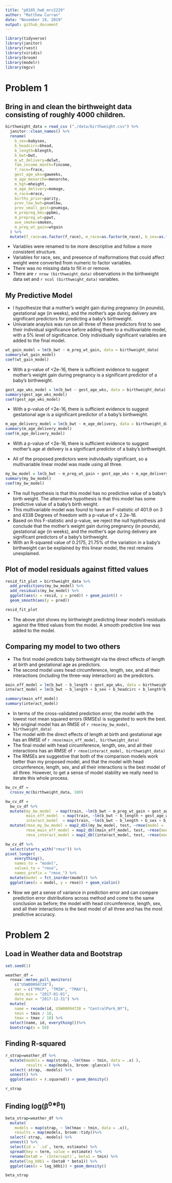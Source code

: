 ```yaml
---
title: "p8105_hw6_mrc2229"
author: "Matthew Curran"
date: "November 19, 2019"
output: github_document
---
```


```r
library(tidyverse)
library(janitor)
library(rvest)
library(viridis)
library(broom)
library(modelr)
library(mgcv)
```

# Problem 1
## Bring in and clean the birthweight data consisting of roughly 4000 children.

```r
birthweight_data = read_csv ("./data/birthweight.csv") %>%
  janitor::clean_names() %>%
  rename(
    b_sex=babysex,
    b_headcirc=bhead,
    b_length=blength,
    b_bwt=bwt,
    m_wt_delivery=delwt, 
    fam_income_month=fincome, 
    f_race=frace,
    gest_age_wks=gaweeks, 
    m_age_menarche=menarche, 
    m_hgt=mheight,
    m_age_delivery=momage,
    m_race=mrace,
    births_prior=parity,
    prev_low_bwt=pnumlbw,
    prev_small_gest=pnumsga,
    m_prepreg_bmi=ppbmi,
    m_prepreg_wt=ppwt,
    ave_smoke=smoken,
    m_preg_wt_gain=wtgain
  ) %>%
  mutate(f_race=as.factor(f_race), m_race=as.factor(m_race), b_sex=as.factor(b_sex), malform=as.factor(malform)) 
```

* Variables were renamed to be more descriptive and follow a more consistent structure. 
* Variables for race, sex, and presence of malformations that could affect weight were converted from numeric to factor variables.
* There was no missing data to fill in or remove.
* There are `r nrow (birthweight_data)` observations in the birthweight data set and `r ncol (birthweight_data)` variables.

## My Predictive Model
* I hypothesize that a mother’s weight gain during pregnancy (in pounds), gestational age (in weeks), and the mother's age during delivery are significant predictors for predicting a baby's birthweight.
* Univariate anaylsis was run on all three of these predictors first to see their individual significance before adding them to a multivariable model, with a 5% level of significance. Only individually significant variables are added to the final model.

```r
wt_gain_model = lm(b_bwt ~ m_preg_wt_gain, data = birthweight_data)
summary(wt_gain_model)
coef(wt_gain_model)
```
* With a p-value of <2e-16, there is sufficient evidence to suggest mother’s weight gain during pregnancy is a significant predictor of a baby's birthweight.

```r
gest_age_wks_model = lm(b_bwt ~ gest_age_wks, data = birthweight_data)
summary(gest_age_wks_model)
coef(gest_age_wks_model)
```
* With a p-value of <2e-16, there is sufficient evidence to suggest gestational age is a significant predictor of a baby's birthweight.

```r
m_age_delivery_model = lm(b_bwt ~ m_age_delivery, data = birthweight_data)
summary(m_age_delivery_model)
coef(m_age_delivery_model)
```
* With a p-value of <2e-16, there is sufficient evidence to suggest mother’s age at delivery is a significant predictor of a baby's birthweight.

* All of the proposed predictors were individually significant, so a multivariable linear model was made using all three.
```r
my_bw_model = lm(b_bwt ~ m_preg_wt_gain + gest_age_wks + m_age_delivery, data = birthweight_data)
summary(my_bw_model)
coef(my_bw_model)
```

* The null hypothesis is that this model has no predictive value of a baby's birth weight. The alternative hypothesis is that this model has some predictive value of a baby's birth weight.
* This multivariable model was found to have an F-statistic of 401.9 on 3 and 4338 Degrees of freedom with a p-value of < 2.2e-16.
* Based on this F-statistic and p-value, we reject the null hyphothesis and conclude that the mother’s weight gain during pregnancy (in pounds), gestational age (in weeks), and the mother's age during delivery are significant predictors of a baby's birthweight.
* With an R-squared value of 0.2175, 21.75% of the variation in a baby's birthweight can be explained by this linear model, the rest remains unexplained.

## Plot of model residuals against fitted values
```r
resid_fit_plot = birthweight_data %>% 
  add_predictions(my_bw_model) %>%
  add_residuals(my_bw_model) %>%
  ggplot(aes(x = resid, y = pred)) + geom_point() + 
  geom_smooth(aes(y = pred))

resid_fit_plot
```

* The above plot shows my birthwieght predicting linear model's residuals against the fitted values from the model. A smooth predictive line was added to the model.

## Comparing my model to two others
* The first model predicts baby birthweight via the direct effects of length at birth and gestational age as predictors.
* The second model uses head circumference, length, sex, and all their interactions (including the three-way interaction) as the predictors.

```r
main_eff_model = lm(b_bwt ~ b_length + gest_age_wks, data = birthweight_data)
interact_model = lm(b_bwt ~ b_length + b_sex + b_headcirc + b_length*b_sex + b_length*b_headcirc + b_sex*b_headcirc + b_length*b_sex*b_headcirc, data = birthweight_data)

summary(main_eff_model)
summary(interact_model)
```

* In terms of the cross-validated prediction error, the model with the lowest root mean squared errors (RMSEs) is suggested to work the best.
* My original model has an RMSE of `r rmse(my_bw_model, birthweight_data)`
* The model with the direct effects of length at birth and gestational age has an RMSE of `r rmse(main_eff_model, birthweight_data)`
* The final model with head circumference, length, sex, and all their interactions has an RMSE of `r rmse(interact_model, birthweight_data)`
* The RMSEs are suggestive that both of the comparison models work better than my proposed model, and that the model with head circumference, length, sex, and all their interactions is the best model of all three. However, to get a sense of model stability we really need to iterate this whole process.

```r
bw_cv_df = 
  crossv_mc(birthweight_data, 100)

bw_cv_df = 
  bw_cv_df %>% 
  mutate(my_bw_model  = map(train, ~lm(b_bwt ~ m_preg_wt_gain + gest_age_wks + m_age_delivery, data = .x)),
         main_eff_model  = map(train, ~lm(b_bwt ~ b_length + gest_age_wks, data = .x)),
         interact_model  = map(train, ~lm(b_bwt ~ b_length + b_sex + b_headcirc + b_length*b_sex + b_length*b_headcirc + b_sex*b_headcirc + b_length*b_sex*b_headcirc, data = .x))) %>% 
  mutate(rmse_my_bw_model = map2_dbl(my_bw_model, test, ~rmse(model = .x, data = .y)),
         rmse_main_eff_model = map2_dbl(main_eff_model, test, ~rmse(model = .x, data = .y)),
         rmse_interact_model = map2_dbl(interact_model, test, ~rmse(model = .x, data = .y)))

bw_cv_df %>% 
  select(starts_with("rmse")) %>% 
pivot_longer(
    everything(),
    names_to = "model", 
    values_to = "rmse",
    names_prefix = "rmse_") %>% 
  mutate(model = fct_inorder(model)) %>% 
  ggplot(aes(x = model, y = rmse)) + geom_violin()
```

* Now we get a sense of variance in prediction error and can compare prediction error distributions across method and come to the same conclusion as before; the model with head circumference, length, sex, and all their interactions is the best model of all three and has the most predictive accuracy.

# Problem 2
## Load in Weather data and Bootstrap 
```r
set.seed(1)

weather_df = 
  rnoaa::meteo_pull_monitors(
    c("USW00094728"),
    var = c("PRCP", "TMIN", "TMAX"), 
    date_min = "2017-01-01",
    date_max = "2017-12-31") %>%
  mutate(
    name = recode(id, USW00094728 = "CentralPark_NY"),
    tmin = tmin / 10,
    tmax = tmax / 10) %>%
  select(name, id, everything())%>% 
  bootstrap(n = 50)
```

## Finding R-squared 
```r
r_strap=weather_df %>%
  mutate(models = map(strap, ~lm(tmax ~ tmin, data = .x) ),
         results = map(models, broom::glance)) %>% 
  select(-strap, -models) %>% 
  unnest() %>% 
  ggplot(aes(x = r.squared)) + geom_density()

r_strap
```

## Finding log(β^0∗β^1)
```r
beta_strap=weather_df %>%
  mutate(
    models = map(strap, ~ lm(tmax ~ tmin, data = .x)),
    results = map(models, broom::tidy))%>% 
  select(-strap, -models) %>% 
  unnest() %>% 
  select(id = `.id`, term, estimate) %>% 
  spread(key = term, value = estimate) %>% 
  rename(beta0 = `(Intercept)`, beta1 = tmin) %>% 
  mutate(log_b0b1 = (beta0 * beta1)) %>% 
  ggplot(aes(x = log_b0b1)) + geom_density()

beta_strap
```

